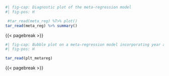 ```r
#| fig-cap: Diagnostic plot of the meta-regression model
#| fig-pos: H

 #tar_read(meta_reg) %T>% plot()
tar_read(meta_reg) %>% summary()

```

{{< pagebreak >}}

\KOMAoptions{paper=landscape,pagesize}
\recalctypearea

```r
#| fig-cap: Bubble plot on a meta-regression model incorporating year and diagnostic criteria as covariates in determining the prevalence of depression
#| fig-pos: H

tar_read(plt_metareg)

```

{{< pagebreak >}}

\KOMAoptions{paper=portrait,pagesize}
\recalctypearea

